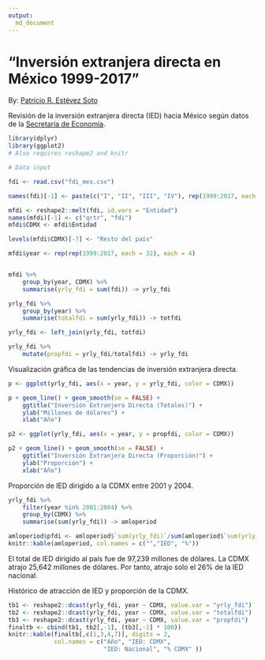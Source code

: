 ```yaml
---
output:
  md_document
---
```


# "Inversión extranjera directa en México 1999-2017"

By: [Patricio R. Estévez Soto](https://twitter.com/prestevez)

Revisión de la inversión extranjera directa (IED) hacia México según datos de la [Secretaría de Economía](https://datos.gob.mx/busca/dataset/inversion-extranjera-directa/resource/caca107b-ad92-4e2e-b862-3d9b3e4050eb). 

```r
library(dplyr)
library(ggplot2)
# Also requires reshape2 and knitr
```

```r
# Data input

fdi <- read.csv("fdi_mex.csv")

names(fdi)[-1] <- paste(c("I", "II", "III", "IV"), rep(1999:2017, each = 4))

mfdi <- reshape2::melt(fdi, id.vars = "Entidad")
names(mfdi)[-1] <- c("qrtr", "fdi")
mfdi$CDMX <- mfdi$Entidad

levels(mfdi$CDMX)[-7] <- "Resto del país"

mfdi$year <- rep(rep(1999:2017, each = 32), each = 4)


mfdi %>%
    group_by(year, CDMX) %>%
    summarise(yrly_fdi = sum(fdi)) -> yrly_fdi

yrly_fdi %>%
    group_by(year) %>%
    summarise(totalfdi = sum(yrly_fdi)) -> totfdi

yrly_fdi <- left_join(yrly_fdi, totfdi)

yrly_fdi %>%
    mutate(propfdi = yrly_fdi/totalfdi) -> yrly_fdi
```


Visualización gráfica de las tendencias de inversión extranjera directa.

```r
p <- ggplot(yrly_fdi, aes(x = year, y = yrly_fdi, color = CDMX))

p + geom_line() + geom_smooth(se = FALSE) + 
    ggtitle("Inversión Extranjera Directa (Totales)") + 
    ylab("Millones de dólares") + 
    xlab("Año")

p2 <- ggplot(yrly_fdi, aes(x = year, y = propfdi, color = CDMX))

p2 + geom_line() + geom_smooth(se = FALSE) + 
    ggtitle("Inversión Extranjera Directa (Proporción)") + 
    ylab("Proporción") + 
    xlab("Año")

```

Proporción de IED dirigido a la CDMX entre 2001 y 2004.

```r
yrly_fdi %>%
    filter(year %in% 2001:2004) %>%
    group_by(CDMX) %>%
    summarise(sum(yrly_fdi)) -> amloperiod

amloperiod$pfdi <- amloperiod$`sum(yrly_fdi)`/sum(amloperiod$`sum(yrly_fdi)`)
knitr::kable(amloperiod, col.names = c("","IED", "%"))
```

El total de IED dirigido al país fue de 97,239 millones de dólares. La CDMX atrajo 25,642 millones de dólares. Por tanto, atrajo solo el 26% de la IED nacional.

Histórico de atracción de IED y proporción de la CDMX.

```r

tb1 <- reshape2::dcast(yrly_fdi, year ~ CDMX, value.var = "yrly_fdi")
tb2 <- reshape2::dcast(yrly_fdi, year ~ CDMX, value.var = "totalfdi")
tb3 <- reshape2::dcast(yrly_fdi, year ~ CDMX, value.var = "propfdi")
finaltb <- cbind(tb1, tb2[,-1], (tb3[,-1] * 100))
knitr::kable(finaltb[,c(1,3,4,7)], digits = 2, 
             col.names = c("Año", "IED: CDMX",
                           "IED: Nacional", "% CDMX" ))
```
